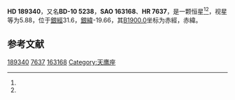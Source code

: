 {{Starbox begin
| name = HD 189340
}}
{{Starbox observe
| epoch = [[J2000.0|J2000.0]]
| constell = {{星座名待查}}<ref name=SIMBAD>{{cite web
 | url=http://simbad.u-strasbg.fr/simbad/sim-id?Ident=HR+7637
 | title =Pulsating variable Star
 | publisher=Centre de Données astronomiques de Strasbourg
 | work=SIMBAD
 | accessdate=2012-07-13}}</ref><ref name=DATA>{{cite web
 | url=http://vizier.u-strasbg.fr/viz-bin/VizieR-5?-out.add=.&-source=5050&-corr=PK=HR&-out.max=9999&HR=7637
 | title=VizieR Detailed Page
 | accessdate=2012-07-13
 | archive-date=2016-03-04
 | archive-url=https://web.archive.org/web/20160304230316/http://vizier.u-strasbg.fr/viz-bin/VizieR-5?-out.add=.&-source=5050&-corr=PK=HR&-out.max=9999&HR=7637
 | dead-url=no
 }}</ref>
| 星官 = 
| ra = {{RA|19|59|47.4}}<ref name=SIMBAD /><ref name=DATA />
| dec = {{DEC|-9|57|30}}<ref name=SIMBAD /><ref name=DATA />
| appmag_v = 5.88<ref name=SIMBAD /><ref name=DATA />
}}
{{Starbox character
| class = F8V<ref name=SIMBAD /><ref name=DATA />
| b-v = 0.58<ref name=SIMBAD /><ref name=DATA />
| u-b = 0.05<ref name=SIMBAD /><ref name=DATA />
| r-i = <ref name=SIMBAD /><ref name=DATA />
| variable = 
}}
{{Starbox astrometry
| radial_v = 0.05
| prop_mo_ra = 23
| parallax = 0.04
| p_error = 
}}
{{Starbox catalog
| names =BD-10 5238，[[SAO星表|SAO]] 163168，[[HD星表|HD]] 189340，[[HR星表|HR]] 7637}}
{{Starbox reference |Simbad=HR+7637}}
{{Starbox end}}

'''HD 189340'''，又名'''BD-10 5238'''，'''SAO 163168'''、'''HR 7637'''，是一颗恒星<ref name=SIMBAD /><ref name=DATA />，视星等为5.88，位于[[銀道座標系|銀經]]31.6，[[銀道座標系|銀緯]]-19.66，其[[B1900.0|B1900.0]]坐标为赤經{{RA|19|54|21.1}}，赤緯{{DEC|-10|-19.66|10}}。

== 参考文献 ==
{{reflist}}

{{star-stub}}

[[Category:HD和HDE天體|189340]]
[[Category:HR天體|7637]]
[[Category:SAO天體|163168]]
[[Category:天鹰座|Category:天鹰座]]
